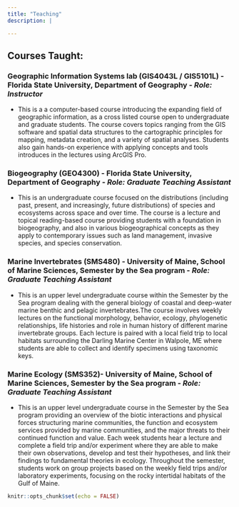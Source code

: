 ```yaml
---
title: "Teaching"
description: |

---
```



## Courses Taught:

### Geographic Information Systems lab (GIS4043L / GIS5101L) - Florida State University, Department of Geography - *Role: Instructor*
- This is a a computer-based course introducing the expanding field of geographic information, as a cross listed course open to undergraduate and graduate students. The course covers topics ranging from the GIS software and spatial data structures to the cartographic principles for mapping, metadata creation, and a variety of spatial analyses. Students also gain hands-on experience with  applying concepts and tools introduces in the lectures using ArcGIS Pro. 


### Biogeography (GEO4300) - Florida State University, Department of Geography - *Role: Graduate Teaching Assistant*
- This is an undergraduate course focused on the distributions (including past, present, and increasingly, future distributions) of species and ecosystems across space and over time.  The course is a lecture and topical reading-based course providing students with a foundation in biogeography, and also in various biogeographical concepts as they apply to contemporary issues such as land management, invasive species, and species conservation. 

### Marine Invertebrates (SMS480) - University of Maine, School of Marine Sciences, Semester by the Sea program - *Role: Graduate Teaching Assistant*
- This is an upper level undergraduate course within the Semester by the Sea program dealing with the general biology of coastal and deep-water marine benthic and pelagic invertebrates.The course involves weekly lectures on the functional morphology, behavior, ecology, phylogenetic relationships, life histories and role in human history of different marine invertebrate groups. Each lecture is paired with a local field trip to local habitats surrounding the Darling Marine Center in Walpole, ME where students are able to collect and identify specimens using taxonomic keys. 

### Marine Ecology (SMS352)- University of Maine, School of Marine Sciences, Semester by the Sea program - *Role: Graduate Teaching Assistant*
- This is an upper level undergraduate course in the Semester by the Sea program providing an overview of the biotic interactions and physical forces structuring marine communities, the function and ecosystem services provided by marine communities, and the major threats to their continued function and value. Each week students hear a lecture and complete a field trip and/or experiment where they are able to make their own observations, develop and test their hypotheses, and link their findings to fundamental theories in ecology. Throughout the semester, students work on group projects based on the weekly field trips and/or laboratory experiments, focusing on the rocky intertidal habitats of the Gulf of Maine. 


```r
knitr::opts_chunk$set(echo = FALSE)
```

